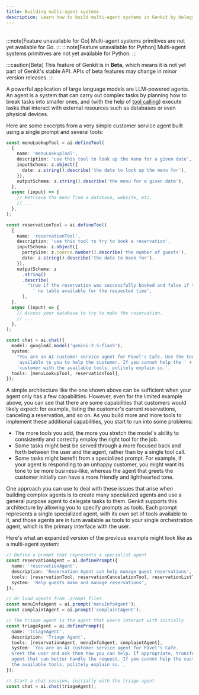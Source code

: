 ```yaml
---
title: Building multi-agent systems
description: Learn how to build multi-agent systems in Genkit by delegating tasks to specialized agents, addressing challenges of complex agentic workflows.
---
```



<div style="display: flex; justify-content: space-between; align-items: center; gap: 1rem; margin: 1rem 0 1rem 0;">
  <LanguageSelector supportedLanguages="js" />
  <CopyMarkdownButton />
</div>

<LanguageContent lang="go">
  :::note[Feature unavailable for Go]
Multi-agent systems primitives are not yet available for Go.
:::
</LanguageContent>

<LanguageContent lang="python">
  :::note[Feature unavailable for Python]
Multi-agent systems primitives are not yet available for Python.
:::
</LanguageContent>

<LanguageContent lang="js">

:::caution[Beta]
This feature of Genkit is in **Beta,** which means it is not yet part of Genkit's stable API. APIs of beta features may change in minor version releases.
:::

A powerful application of large language models are LLM-powered agents. An agent
is a system that can carry out complex tasks by planning how to break tasks into
smaller ones, and (with the help of [tool calling](/docs/tool-calling)) execute tasks
that interact with external resources such as databases or even physical
devices.

Here are some excerpts from a very simple customer service agent built using a
single prompt and several tools:

```typescript
const menuLookupTool = ai.defineTool(
  {
    name: 'menuLookupTool',
    description: 'use this tool to look up the menu for a given date',
    inputSchema: z.object({
      date: z.string().describe('the date to look up the menu for'),
    }),
    outputSchema: z.string().describe('the menu for a given date'),
  },
  async (input) => {
    // Retrieve the menu from a database, website, etc.
    // ...
  },
);

const reservationTool = ai.defineTool(
  {
    name: 'reservationTool',
    description: 'use this tool to try to book a reservation',
    inputSchema: z.object({
      partySize: z.coerce.number().describe('the number of guests'),
      date: z.string().describe('the date to book for'),
    }),
    outputSchema: z
      .string()
      .describe(
        "true if the reservation was successfully booked and false if there's" +
          ' no table available for the requested time',
      ),
  },
  async (input) => {
    // Access your database to try to make the reservation.
    // ...
  },
);
```

```typescript
const chat = ai.chat({
  model: googleAI.model('gemini-2.5-flash'),
  system:
    "You are an AI customer service agent for Pavel's Cafe. Use the tools " +
    'available to you to help the customer. If you cannot help the ' +
    'customer with the available tools, politely explain so.',
  tools: [menuLookupTool, reservationTool],
});
```

A simple architecture like the one shown above can be sufficient when your agent
only has a few capabilities. However, even for the limited example above, you
can see that there are some capabilities that customers would likely expect: for
example, listing the customer's current reservations, canceling a reservation,
and so on. As you build more and more tools to implement these additional
capabilities, you start to run into some problems:

- The more tools you add, the more you stretch the model's ability to
  consistently and correctly employ the right tool for the job.
- Some tasks might best be served through a more focused back and forth
  between the user and the agent, rather than by a single tool call.
- Some tasks might benefit from a specialized prompt. For example, if your
  agent is responding to an unhappy customer, you might want its tone to be
  more business-like, whereas the agent that greets the customer initially can
  have a more friendly and lighthearted tone.

One approach you can use to deal with these issues that arise when building
complex agents is to create many specialized agents and use a general purpose
agent to delegate tasks to them. Genkit supports this architecture by allowing
you to specify prompts as tools. Each prompt represents a single specialized
agent, with its own set of tools available to it, and those agents are in turn
available as tools to your single orchestration agent, which is the primary
interface with the user.

Here's what an expanded version of the previous example might look like as a
multi-agent system:

```typescript
// Define a prompt that represents a specialist agent
const reservationAgent = ai.definePrompt({
  name: 'reservationAgent',
  description: 'Reservation Agent can help manage guest reservations',
  tools: [reservationTool, reservationCancelationTool, reservationListTool],
  system: 'Help guests make and manage reservations',
});

// Or load agents from .prompt files
const menuInfoAgent = ai.prompt('menuInfoAgent');
const complaintAgent = ai.prompt('complaintAgent');

// The triage agent is the agent that users interact with initially
const triageAgent = ai.definePrompt({
  name: 'triageAgent',
  description: 'Triage Agent',
  tools: [reservationAgent, menuInfoAgent, complaintAgent],
  system: `You are an AI customer service agent for Pavel's Cafe.
  Greet the user and ask them how you can help. If appropriate, transfer to an
  agent that can better handle the request. If you cannot help the customer with
  the available tools, politely explain so.`,
});
```

```typescript
// Start a chat session, initially with the triage agent
const chat = ai.chat(triageAgent);
```

</LanguageContent>
